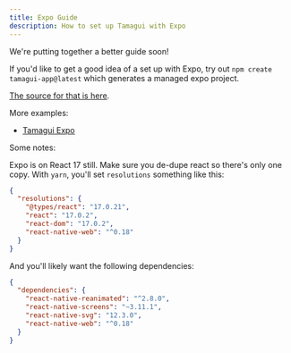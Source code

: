 ```yaml
---
title: Expo Guide
description: How to set up Tamagui with Expo
---
```


<Notice>We're putting together a better guide soon!</Notice>

If you'd like to get a good idea of a set up with Expo, try out `npm create tamagui-app@latest` which generates a managed expo project.

[The source for that is here](https://github.com/tamagui/starters).

More examples:

- [Tamagui Expo](https://github.com/ivopr/tamagui-expo)

Some notes:

Expo is on React 17 still. Make sure you de-dupe react so there's only one copy. With `yarn`, you'll set `resolutions` something like this:

```json
{
  "resolutions": {
    "@types/react": "17.0.21",
    "react": "17.0.2",
    "react-dom": "17.0.2",
    "react-native-web": "^0.18"
  }
}
```

And you'll likely want the following dependencies:

```json
{
  "dependencies": {
    "react-native-reanimated": "^2.8.0",
    "react-native-screens": "~3.11.1",
    "react-native-svg": "12.3.0",
    "react-native-web": "^0.18"
  }
}
```
